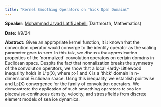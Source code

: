 ```yaml
---
title: "Kernel Smoothing Operators on Thick Open Domains"
---
```

**Speaker:** [Mohammad Javad Latifi Jebelli](https://math.dartmouth.edu/~mjebelli/) (Dartmouth, Mathematics)

**Date:** 1/9/24

**Abstract:** Given an appropriate kernel function, it is known that the convolution operator would converge to the identity operator as the scaling parameter goes to zero. In this talk, we discuss the approximation properties of the 'normalized' convolution operators on certain domains in Euclidean space. Despite the fact that normalization breaks the symmetry of the convolution operators, we show that a local Hardy-Littlewood inequality holds in L^p(X), where p>1 and X is a 'thick' domain in n-dimensional Euclidean space. Using this inequality, we establish pointwise and Lp(X) convergence for the family of convolution operators. We demonstrate the application of such smoothing operators to sea ice piecewise-continuous density, velocity, and stress fields from discrete element models of sea ice dynamics.